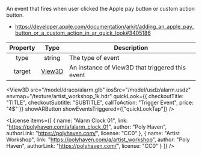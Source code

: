 
An event that fires when user clicked the Apple pay button or custom action button.
- https://developer.apple.com/documentation/arkit/adding_an_apple_pay_button_or_a_custom_action_in_ar_quick_look#3405186

|Property|Type|Description|
|:---:|:---:|---|
|type|string|The type of event|
|target|[View3D](/docs/api/View3D)|An instance of View3D that triggered this event|

<View3D
  src="/model/draco/alarm.glb"
  iosSrc="/model/usdz/alarm.usdz"
  envmap="/texture/artist_workshop_1k.hdr"
  quickLook={{ checkoutTitle: "TITLE", checkoutSubtitle: "SUBTITLE", callToAction: "Trigger Event", price: "4$" }}
  showARButton
  showEventsTriggered={["quickLookTap"]} />

<License items={[
  {
    name: "Alarm Clock 01",
    link: "https://polyhaven.com/a/alarm_clock_01",
    author: "Poly Haven",
    authorLink: "https://polyhaven.com/",
    license: "CC0"
  },
  {
    name: "Artist Workshop",
    link: "https://polyhaven.com/a/artist_workshop",
    author: "Poly Haven",
    authorLink: "https://polyhaven.com/",
    license: "CC0"
  }
]} />
